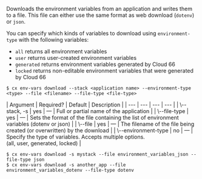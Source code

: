 Downloads the environment variables from an application and writes them to a file. This file can either use the same format as web download (`dotenv`) or `json`.

You can specify which kinds of variables to download using `environment-type` with the following variables: 

- `all` returns all environment variables
- `user` returns user-created environment variables
- `generated` returns environment variables generated by Cloud 66
- `locked` returns non-editable environment variables that were generated by Cloud 66

<Tabs >
<Tab label="Usage">

```shell
$ cx env-vars download --stack <application name> --environment-type <type> --file <filename> --file-type <file-type>
```
</Tab>
    
<Tab label="arguments">
| Argument | Required? | Default | Description |
|  ---  |  ---  |  ---  |  ---  |
| \--stack, -s <application name> | yes | — | Full or partial name of the application |
| \--file-type <file-type> | yes | — | Sets the format of the file containing the list of environment variables (dotenv or json) |
| \--file <filename> | yes | — | The filename of the file being created (or overwritten) by the download |
| \--environment-type <type> | no | — | Specify the type of variables. Accepts multiple options. (all, user, generated, locked) |
</Tab>
<Tab label="examples">

```shell
$ cx env-vars download -s mystack --file environment_variables_json --file-type json
$ cx env-vars download -s another_app --file environment_variables_dotenv --file-type dotenv
```

</Tab>
</Tabs>